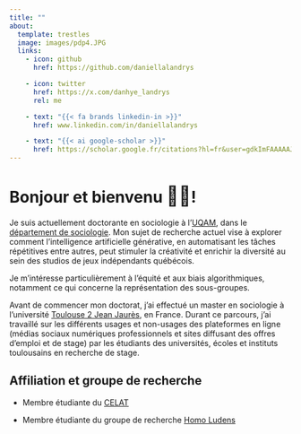 ```yaml
---
title: ""
about:
  template: trestles
  image: images/pdp4.JPG
  links:
    - icon: github
      href: https://github.com/daniellalandrys

    - icon: twitter
      href: https://x.com/danhye_landrys
      rel: me

    - text: "{{< fa brands linkedin-in >}}"
      href: www.linkedin.com/in/daniellalandrys

    - text: "{{< ai google-scholar >}}"
      href: https://scholar.google.fr/citations?hl=fr&user=gdkImFAAAAAJ
---
```


# Bonjour et bienvenu <big>🙋🏾</big>!

Je suis actuellement doctorante en sociologie à l’[UQAM](https://uqam.ca), dans le [département de sociologie](https://sociologie.uqam.ca). Mon sujet de recherche actuel vise à explorer comment l’intelligence artificielle générative, en automatisant les tâches répétitives entre autres, peut stimuler la créativité et enrichir la diversité au sein des studios de jeux indépendants québécois.

Je m’intéresse particulièrement à l’équité et aux biais algorithmiques, notamment ce qui concerne la représentation des sous-groupes.

Avant de commencer mon doctorat, j’ai effectué un master en sociologie à l’université [Toulouse 2 Jean Jaurès](https://www.univ-tlse2.fr/), en France. Durant ce parcours, j’ai travaillé sur les différents usages et non-usages des plateformes en ligne (médias sociaux numériques professionnels et sites diffusant des offres d’emploi et de stage) par les étudiants des universités, écoles et instituts toulousains en recherche de stage.

## Affiliation et groupe de recherche

-   Membre étudiante du [CELAT](https://celat.ca/)

-   Membre étudiante du groupe de recherche [Homo Ludens](https://homoludens.ca/)
